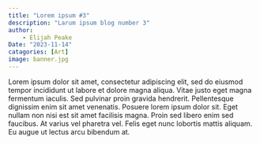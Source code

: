 ```yaml
---
title: "Lorem ipsum #3"
description: "Larum ipsum blog number 3"
author:
    - Elijah Peake
Date: "2023-11-14"
catagories: [Art]
image: banner.jpg
---
```


Lorem ipsum dolor sit amet, consectetur adipiscing elit, sed do eiusmod tempor incididunt ut labore et dolore magna aliqua. Vitae justo eget magna fermentum iaculis. Sed pulvinar proin gravida hendrerit. Pellentesque dignissim enim sit amet venenatis. Posuere lorem ipsum dolor sit. Eget nullam non nisi est sit amet facilisis magna. Proin sed libero enim sed faucibus. At varius vel pharetra vel. Felis eget nunc lobortis mattis aliquam. Eu augue ut lectus arcu bibendum at.